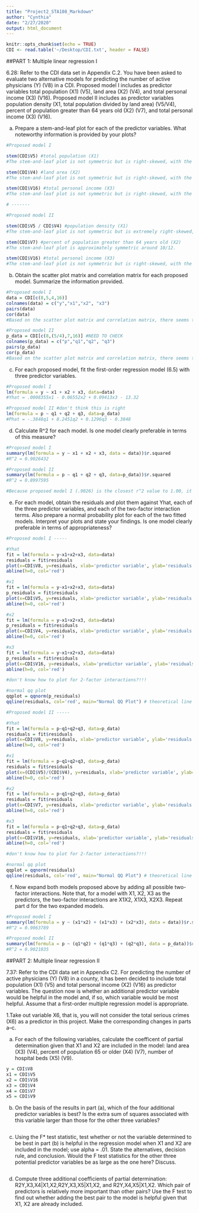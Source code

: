 ```yaml
---
title: "Project2_STA108_Markdown"
author: "Cynthia"
date: "2/27/2020"
output: html_document
---
```


```r
knitr::opts_chunk$set(echo = TRUE)
CDI <- read.table('~/Desktop/CDI.txt', header = FALSE)
```

##PART 1: Multiple linear regression I

6.28: Refer to the CDI data set in Appendix C.2. You have been asked to evaluate two alternative models for predicting the number of active physicians (Y) (V8) in a CDI. Proposed model I includes as predictor variables total population (X1) (V5), land area (X2) (V4), and total personal income (X3) (V16). Proposed model II includes as predictor variables population density (X1, total population divided by land area) (V5/V4), percent of population greater than 64 years old (X2) (V7), and total personal income (X3) (V16). 

a. Prepare a stem-and-leaf plot for each of the predictor variables. What noteworthy information is provided by your plots? 

```r
#Proposed model I

stem(CDI$V5) #total population (X1)
#The stem-and-leaf plot is not symmetric but is right-skewed, with the highest frequency around 0. 

stem(CDI$V4) #land area (X2)
#The stem-and-leaf plot is not symmetric but is right-skewed, with the highest frequency around 0 and an outlier. 

stem(CDI$V16) #total personal income (X3) 
#The stem-and-leaf plot is not symmetric but is right-skewed, with the highest frequency around 0 and some outliers.

# -------

#Proposed model II

stem(CDI$V5 / CDI$V4) #population density (X1)
#The stem-and-leaf plot is not symmetric but is extremely right-skewed, with the highest frequency around 0 and some outliers.

stem(CDI$V7) #percent of population greater than 64 years old (X2)
#The stem-and-leaf plot is approximately symmetric around 10/12. 

stem(CDI$V16) #total personal income (X3)
#The stem-and-leaf plot is not symmetric but is right-skewed, with the highest frequency around 0 and some outliers.
```

b. Obtain the scatter plot matrix and correlation matrix for each proposed model. Summarize the information provided. 

```r
#Proposed model I 
data = CDI[c(8,5,4,16)]
colnames(data) = c("y","x1","x2", "x3")
pairs(data)
cor(data)
#Based on the scatter plot matrix and correlation matrix, there seems to be a positive relationship between Y (number of active physicians) and X1 (total population) as the scatter plot matrix appears to be approx linear and with the correlation matrix at .9402; between X1 (total population) and X3 (total personal income) as the scatter plot matrix appears to be approx linear and with the correlation matrix at .9867; between Y (number of active physicians) and X3 (total population) as the scatter plot matrix appears to be approx linear and with the correlation matrix at .9481. There doesn't seem to be clear positive relationships between any of the other variable combinations. 

#Proposed model II
p_data = CDI[c(8,(5/4),7,16)] #NEED TO CHECK 
colnames(p_data) = c("p","q1","q2", "q3")
pairs(p_data)
cor(p_data)
#Based on the scatter plot matrix and correlation matrix, there seems to be a positive relationship between P (number of active physicians) and q3 (total personal income) as the scatter plot matrix appears to be approx linear and with the correlation matrix at .9481. There doesn't seem to be clear positive relationships between any of the other variable combinations. 
```

c. For each proposed model, fit the first-order regression model (6.5) with three predictor variables.

```r
#Proposed model I
lm(formula = y ~ x1 + x2 + x3, data=data)
#Yhat = .0008355x1 - 0.06552x2 + 0.09413x3 - 13.32 

#Proposed model II #don't think this is right
lm(formula = p ~ q1 + q2 + q3, data=p_data)
#Phat = -.3848q1 + 8.2451q2 + 0.1296q3 - 0.3848
```

d. Calculate R^2 for each model. Is one model clearly preferable in terms of this measure? 

```r
#Proposed model I
summary(lm(formula = y ~ x1 + x2 + x3, data = data))$r.squared
#R^2 = 0.9026432

#Proposed model II
summary(lm(formula = p ~ q1 + q2 + q3, data=p_data))$r.squared
#R^2 = 0.8997595

#Because proposed model I (.9026) is the closest r^2 value to 1.00, it is more preferable than proposed model II (.8997). 
```

e. For each model, obtain the residuals and plot them against Yhat, each of the three predictor variables, and each of the two-factor interaction terms. Also prepare a normal probability plot for each of the two fitted models. Interpret your plots and state your findings. Is one model clearly preferable in terms of appropriateness? 

```r
#Proposed model I -----

#Yhat
fit = lm(formula = y~x1+x2+x3, data=data)
residuals = fit$residuals
plot(x=CDI$V8, y=residuals, xlab='predictor variable', ylab='residuals', main="Residual plot for Yhat")
abline(h=0, col='red')

#x1
fit = lm(formula = y~x1+x2+x3, data=data)
p_residuals = fit$residuals
plot(x=CDI$V5, y=residuals, xlab='predictor variable', ylab='residuals', main="Residual plot for x1")
abline(h=0, col='red')

#x2
fit = lm(formula = y~x1+x2+x3, data=data)
p_residuals = fit$residuals
plot(x=CDI$V4, y=residuals, xlab='predictor variable', ylab='residuals', main="Residual plot for x2")
abline(h=0, col='red')

#x3
fit = lm(formula = y~x1+x2+x3, data=data)
p_residuals = fit$residuals
plot(x=CDI$V16, y=residuals, xlab='predictor variable', ylab='residuals', , main="Residual plot for x3")
abline(h=0, col='red')

#don't know how to plot for 2-factor interactions?!!!

#normal qq plot 
qqplot = qqnorm(p_residuals)
qqline(residuals, col='red', main="Normal QQ Plot") # theoretical line

#Proposed model II -----

#Yhat
fit = lm(formula = p~q1+q2+q3, data=p_data)
residuals = fit$residuals
plot(x=CDI$V8, y=residuals, xlab='predictor variable', ylab='residuals', main="Residual plot for Phat")
abline(h=0, col='red')

#x1
fit = lm(formula = p~q1+q2+q3, data=p_data)
residuals = fit$residuals
plot(x=(CDI$V5)/(CDI$V4), y=residuals, xlab='predictor variable', ylab='residuals', main="Residual plot for q1")
abline(h=0, col='red')

#x2
fit = lm(formula = p~q1+q2+q3, data=p_data)
residuals = fit$residuals
plot(x=CDI$V7, y=residuals, xlab='predictor variable', ylab='residuals', main="Residual plot for q2")
abline(h=0, col='red')

#x3
fit = lm(formula = p~q1+q2+q3, data=p_data)
residuals = fit$residuals
plot(x=CDI$V16, y=residuals, xlab='predictor variable', ylab='residuals', main="Residual plot for q3")
abline(h=0, col='red')

#don't know how to plot for 2-factor interactions?!!! 

#normal qq plot 
qqplot = qqnorm(residuals)
qqline(residuals, col='red', main="Normal QQ Plot") # theoretical line
```

f. Now expand both models proposed above by adding all possible two-factor interactions. Note that, for a model with X1, X2, X3 as the predictors, the two-factor interactions are X1X2, X1X3, X2X3. Repeat part d for the two expanded models.

```r
#Proposed model I
summary(lm(formula = y ~ (x1*x2) + (x1*x3) + (x2*x3), data = data))$r.squared
#R^2 = 0.9063789

#Proposed model II
summary(lm(formula = p ~ (q1*q2) + (q1*q3) + (q2*q3), data = p_data))$r.squared
#R^2 = 0.9021035
```

##PART 2: Multiple linear regression II

7.37: Refer to the CDI data set in Appendix C2. For predicting the number of active physicians (Y) (V8) in a county, it has been decided to include total population (X1) (V5) and total personal income (X2) (V16) as predictor variables. The question now is whether an additional predictor variable would be helpful in the model and, if so, which variable would be most helpful. Assume that a first-order multiple regression model is appropriate. 

1.Take out variable X6, that is, you will not consider the total serious crimes (X6) as a predictor in this project. Make the corresponding changes in parts a–c.

a. For each of the following variables, calculate the coefficent of partial determination given that X1 and X2 are included in the model: land area (X3) (V4), percent of population 65 or older (X4) (V7), number of hospital beds (X5) (V9). 

```r
y = CDI$V8
x1 = CDI$V5
x2 = CDI$V16
x3 = CDI$V4
x4 = CDI$V7
x5 = CDI$V9

```

b) On the basis of the results in part (a), which of the four additional predictor variables is best? Is the extra sum of squares associated with this variable larger than those for the other three variables? 

```r

```

c) Using the F* test statistic, test whether or not the variable determined to be best in part (b) is helpful in the regression model when X1 and X2 are included in the model; use alpha = .01. State the alternatives, decision rule, and conclusion. Would the F test statistics for the other three potential predictor variables be as large as the one here? Discuss. 

```r

```

d) Compute three additional coefficients of partial determination: R2Y,X3,X4|X1,X2,R2Y,X3,X5|X1,X2, and R2Y,X4,X5|X1,X2. Which pair of predictors is relatively more important than other pairs? Use the F test to find out whether adding the best pair to the model is helpful given that X1, X2 are already included.

```r

```

